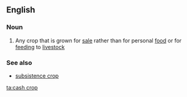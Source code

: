 ==English==

===Noun===
{{wikipedia}}
{{en-noun|sg=[[cash]] [[crop]]}}

# {{agriculture}} Any crop that is grown for [[sale]] rather than for personal [[food]] or for [[feeding]] to [[livestock]]

===See also===
*[[subsistence crop]]

[[ta:cash crop]]